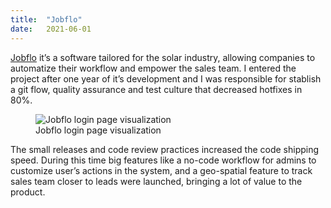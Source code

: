 ```yaml
---
title:  "Jobflo"
date:   2021-06-01
---
```


[Jobflo](https://www.jobflo.co/) it's a software tailored for the solar industry, 
allowing companies to automatize their workflow and empower the sales team.
I entered the project after one year of it's development and I was responsible 
for stablish a git flow, quality assurance and test culture that decreased hotfixes in 80%.

![Jobflo login page visualization](jobflo.png)

The small releases and code review practices increased the code shipping speed.
During this time big features like a no-code workflow for admins to customize user's 
actions in the system, and a geo-spatial feature to track sales team closer to leads 
were launched, bringing a lot of value to the product.

